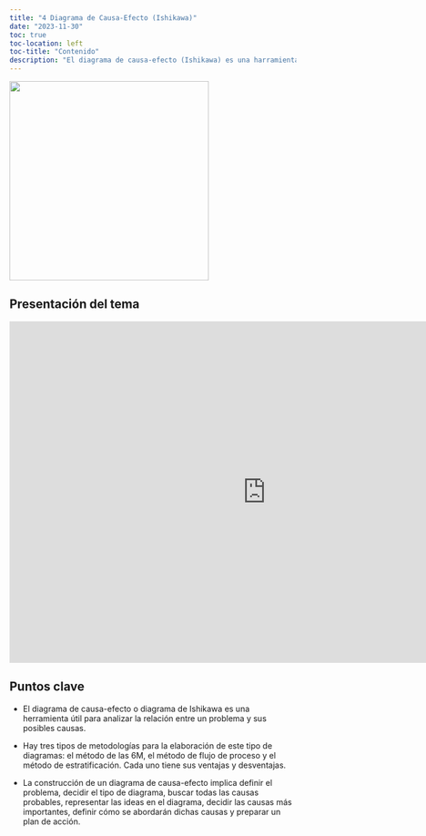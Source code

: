 ```yaml
---
title: "4 Diagrama de Causa-Efecto (Ishikawa)"
date: "2023-11-30"
toc: true
toc-location: left
toc-title: "Contenido"
description: "El diagrama de causa-efecto (Ishikawa) es una harramienta gráfica que sirve para representar y analizar la relación entre un problema y sus posibles causas."
---
```


![](img.png){fig-align="center" width="350"}

## Presentación del tema

```{=html}
<iframe src="https://onedrive.live.com/embed?resid=74BC3EDBA3FC8DAF%2114750&authkey=!AFouq8AnGHZcx78&em=2" width="900" height="600" frameborder="0" scrolling="no"></iframe>
```
## Puntos clave

-   El diagrama de causa-efecto o diagrama de Ishikawa es una herramienta útil para analizar la relación entre un problema y sus posibles causas.

-   Hay tres tipos de metodologías para la elaboración de este tipo de diagramas: el método de las 6M, el método de flujo de proceso y el método de estratificación. Cada uno tiene sus ventajas y desventajas.

-   La construcción de un diagrama de causa-efecto implica definir el problema, decidir el tipo de diagrama, buscar todas las causas probables, representar las ideas en el diagrama, decidir las causas más importantes, definir cómo se abordarán dichas causas y preparar un plan de acción.
